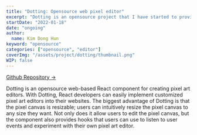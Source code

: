 ```yaml
---
title: "Dotting: Opensource web pixel editor"
excerpt: "Dotting is an opensource project that I have started to provide React developers a pixel art editor"
startDate: "2022-01-18"
date: "ongoing"
author:
  name: Kim Dong Hun
keyword: "opensource"
categories: ["opensource", "editor"]
coverImg: "/assets/project/dotting/thumbnail.png"
WIP: false
---
```


[Github Repository →](https://github.com/hunkim98/dotting)

Dotting is an opensource web-based React component for creating pixel art editors. With Dotting, React developers can easily implement customized pixel art editors into their websites. The biggest advantage of Dotting is that the pixel canvas is resizable; users can intuitively resize the pixel canvas to any size they want. Not only does it allow users to edit the pixel canvas, but the component also provides hooks that users can use to listen to user events and experiment with their own pixel art editor.

<DottingComponent />
